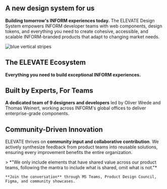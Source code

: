 
## A new design system for us

<PageDescription>

**Building tomorrow's INFORM experiences today.** The ELEVATE Design
    System empowers INFORM developer teams with web components, design tokens,
    and everything you need to create cohesive, accessible, and scalable
    INFORM-branded products that adapt to changing market needs.

</PageDescription>

<FeatureCard
    color="dark"
    href="/getting-started"
    title="Getting started"
    actionIcon="arrowRight"
    className="homepage-feature"
    >

![blue vertical stripes](../images/blue-stripes.jpg)

</FeatureCard>

## The ELEVATE Ecosystem

**Everything you need to build exceptional INFORM experiences.**

<Row className="resource-card-group">
  <Column colMd={4} colLg={4} noGutterSm>
    <ResourceCard
      href="https://github.com/inform-elevate/elevate-core-ui"
      title="Core UI Library"
      subtitle="40+ Web Components, Storybook documentation"
      actionIcon="launch"
      aspectRatio="2:1"
      color="dark"
    />
  </Column>
  <Column colMd={4} colLg={4} noGutterSm>
    <ResourceCard
      href="https://github.com/inform-elevate/elevate-design-tokens"
      title="Design Tokens"
      subtitle="3-tier architecture: Primitive → Alias → Component"
      actionIcon="launch"
      aspectRatio="2:1"
      color="dark"
    />
  </Column>
  <Column colMd={4} colLg={4} noGutterSm>
    <ResourceCard
      href="https://github.com/inform-elevate/elevate-icons"
      title="Custom Icons"
      subtitle="SVG icons with TypeScript constants"
      actionIcon="launch"
      aspectRatio="2:1"
      color="dark"
    />
  </Column>
</Row>

## Built by Experts, For Teams

**A dedicated team of 9 designers and developers** led by Oliver Wrede and Thomas Weinert, working across INFORM's global offices to deliver enterprise-grade components.

<Row>
  <Column colMd={6} colLg={6}>
    <ResourceCard
      href="https://confluence.inform-software.com/x/5dM6D"
      title="Current Status"
      subtitle="Alpha 1 releases throughout 2025, 1.0 production ready November 2025"
      actionIcon="launch"
      aspectRatio="2:1"
      color="light"
    />
  </Column>
  <Column colMd={6} colLg={6}>
    <ResourceCard
      href="https://www.inform-software.design/"
      title="INFORM Corporate Design"
      subtitle="Brand guidelines and design principles for enterprise software"
      actionIcon="launch"
      aspectRatio="2:1"
      color="light"
    />
  </Column>
</Row>

## Community-Driven Innovation

ELEVATE thrives on **community input and collaborative contribution**. We actively synthesize feedback from product teams into reusable solutions, ensuring every improvement benefits the entire organization.

<Row>
  <Column colMd={12} colLg={8}>
    > *"We only include elements that have shared value across our product teams, following the mantra to include what is shared, omit what is not."*
    
    **Join the conversation** through MS Teams, Product Design Council, Figma, and community showcases.
  </Column>
</Row>
